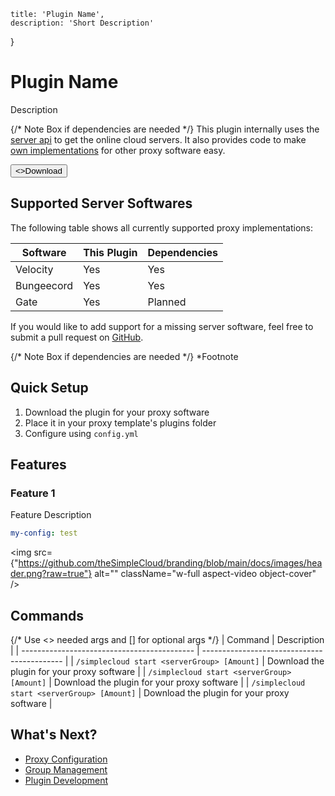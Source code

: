 
    title: 'Plugin Name',
    description: 'Short Description'
}

# Plugin Name

Description

{/* Note Box if dependencies are needed */}
<Note>
    This plugin internally uses the [server api](#) to get the online cloud servers. It also provides code to make [own implementations](#own-implementation) for other proxy software easy.
</Note>

<Button href="#" arrow="right">
    <>Download</>
</Button>

## Supported Server Softwares

The following table shows all currently supported proxy implementations:

| Software   | This Plugin | Dependencies |
| ---------- | ----------- | ------------ |
| Velocity   | Yes         | Yes          | 
| Bungeecord | Yes         | Yes          | 
| Gate       | Yes         | Planned      |

If you would like to add support for a missing server software, feel free to submit a pull request on [GitHub](#).

{/* Note Box if dependencies are needed */}
<Note>
    *Footnote
</Note>

## Quick Setup

1. Download the plugin for your proxy software
2. Place it in your proxy template's plugins folder
3. Configure using `config.yml`

## Features

### Feature 1

Feature Description

```yaml
my-config: test
```

<img
    src={"https://github.com/theSimpleCloud/branding/blob/main/docs/images/header.png?raw=true"}
    alt=""
    className="w-full aspect-video object-cover"
/>

## Commands

{/* Use <> needed args and [] for optional args */}
| Command                                     | Description                                 |
| ------------------------------------------- | ------------------------------------------- |
| `/simplecloud start <serverGroup> [Amount]` | Download the plugin for your proxy software |
| `/simplecloud start <serverGroup> [Amount]` | Download the plugin for your proxy software |
| `/simplecloud start <serverGroup> [Amount]` | Download the plugin for your proxy software |

## What's Next?

- [Proxy Configuration](/proxy)
- [Group Management](/groups)
- [Plugin Development](/plugins)
